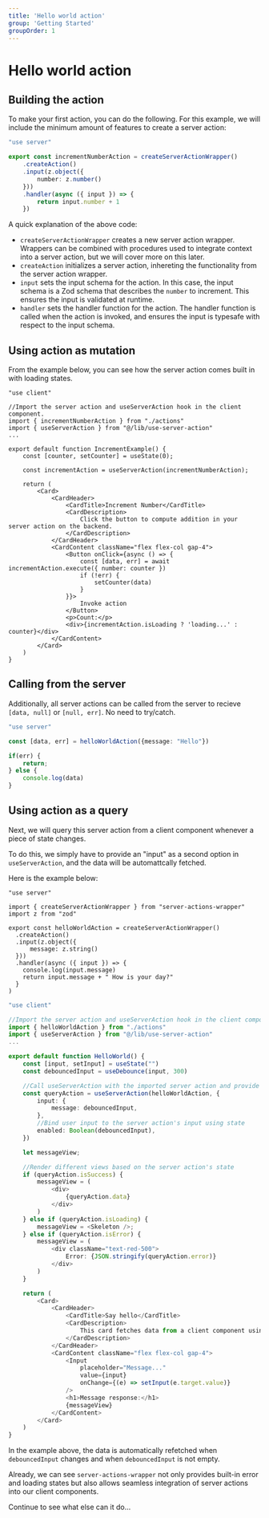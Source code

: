 ```yaml
---
title: 'Hello world action'
group: 'Getting Started'
groupOrder: 1
---
```


# Hello world action

## Building the action

To make your first action, you can do the following. For this example, we will include the minimum amount of features to create a server action:


```typescript:actions.ts
"use server"

export const incrementNumberAction = createServerActionWrapper()
    .createAction()
    .input(z.object({
        number: z.number()
    }))
    .handler(async ({ input }) => {
        return input.number + 1
    })
```


A quick explanation of the above code:

- `createServerActionWrapper` creates a new server action wrapper. Wrappers can be combined with procedures used to integrate context into a server action, but we will cover more on this later.
- `createAction` initializes a server action, inhereting the functionality from the server action wrapper.
- `input` sets the input schema for the action. In this case, the input schema is a Zod schema that describes the `number` to increment. This ensures the input is validated at runtime.
- `handler` sets the handler function for the action. The handler function is called when the action is invoked, and ensures the input is typesafe with respect to the input schema.



## Using action as mutation

From the example below, you can see how the server action comes built in with loading states.

<ExampleComponent id="increment-example"/>

```typescript:increment-example.tsx
"use client"

//Import the server action and useServerAction hook in the client component.
import { incrementNumberAction } from "./actions"
import { useServerAction } from "@/lib/use-server-action"
...

export default function IncrementExample() {
    const [counter, setCounter] = useState(0);

    const incrementAction = useServerAction(incrementNumberAction);

    return (
        <Card>
            <CardHeader>
                <CardTitle>Increment Number</CardTitle>
                <CardDescription>
                    Click the button to compute addition in your server action on the backend.
                </CardDescription>
            </CardHeader>
            <CardContent className="flex flex-col gap-4">
                <Button onClick={async () => {
                    const [data, err] = await incrementAction.execute({ number: counter })
                    if (!err) {
                        setCounter(data)
                    }
                }}>
                    Invoke action
                </Button>
                <p>Count:</p>
                <div>{incrementAction.isLoading ? 'loading...' : counter}</div>
            </CardContent>
        </Card>
    )
}
```

## Calling from the server

Additionally, all server actions can be called from the server to recieve `[data, null]` or `[null, err]`. No need to try/catch. 

```typescript:actions.ts
"use server"

const [data, err] = helloWorldAction({message: "Hello"})

if(err) {
    return;
} else {
    console.log(data)
}
```




## Using action as a query

Next, we will query this server action from a client component whenever a piece of state changes. 

To do this, we simply have to provide an "input" as a second option in `useServerAction`, and the data will be automattcally fetched.

Here is the example below:
<ExampleComponent id="hello-world-action"/>

```typescript:hello-world.tsx
"use server"

import { createServerActionWrapper } from "server-actions-wrapper"
import z from "zod"

export const helloWorldAction = createServerActionWrapper()
  .createAction()
  .input(z.object({
      message: z.string()
  }))
  .handler(async ({ input }) => {
    console.log(input.message)
    return input.message + " How is your day?"
  }
)
```

```typescript:index.ts
"use client"

//Import the server action and useServerAction hook in the client component.
import { helloWorldAction } from "./actions"
import { useServerAction } from "@/lib/use-server-action"
...

export default function HelloWorld() {
    const [input, setInput] = useState("")
    const debouncedInput = useDebounce(input, 300)

    //Call useServerAction with the imported server action and provide the necessary input.
    const queryAction = useServerAction(helloWorldAction, {
        input: {
            message: debouncedInput,
        },
        //Bind user input to the server action's input using state
        enabled: Boolean(debouncedInput),
    })

    let messageView;

    //Render different views based on the server action's state
    if (queryAction.isSuccess) {
        messageView = (
            <div>
                {queryAction.data}
            </div>
        )
    } else if (queryAction.isLoading) {
        messageView = <Skeleton />;
    } else if (queryAction.isError) {
        messageView = (
            <div className="text-red-500">
                Error: {JSON.stringify(queryAction.error)}
            </div>
        )
    }

    return (
        <Card>
            <CardHeader>
                <CardTitle>Say hello</CardTitle>
                <CardDescription>
                    This card fetches data from a client component using a server action
                </CardDescription>
            </CardHeader>
            <CardContent className="flex flex-col gap-4">
                <Input
                    placeholder="Message..."
                    value={input}
                    onChange={(e) => setInput(e.target.value)}
                />
                <h1>Message response:</h1>
                {messageView}
            </CardContent>
        </Card>
    )
}
```

In the example above, the data is automatically refetched when `debouncedInput` changes and when `debouncedInput` is not empty.

Already, we can see `server-actions-wrapper` not only provides built-in error and loading states but also allows seamless integration of server actions into our client components.

Continue to see what else can it do...
